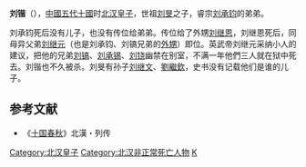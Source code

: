 '''刘锴'''（{{bd|10世纪|？|969年|catIdx=L}}），[[中國|中國]][[五代十國|五代十國]]时[[北汉|北汉]][[皇子|皇子]]，世祖[[刘旻|刘旻]]之子，睿宗[[刘承钧|刘承钧]]的弟弟。

刘承钧死后没有儿子，也没有传位给弟弟。传位给了外甥[[刘继恩|刘继恩]]，刘继恩死后，同母异父弟[[刘继元|刘继元]]（也是刘承钧、刘镐兄弟的[[外甥|外甥]]）即位。英武帝刘继元采纳小人的建议，把他的兄弟[[刘镐_(北汉)|刘镐]]、[[刘承锡|刘承锡]]、[[刘铙|刘铙]]幽禁在别室，不满一年他們三人就在狱中死去。刘锴也不久被杀。刘旻有孙子[[刘继文|刘继文]]、[[劉繼欽|劉繼欽]]，史书没有记载他们是谁的儿子。

==参考文献==
*《[[十国春秋|十国春秋]]》北漢・列传
 
[[Category:北汉皇子|Category:北汉皇子]]
[[Category:北汉非正常死亡人物|Category:北汉非正常死亡人物]]
[[Category:刘姓|K]]